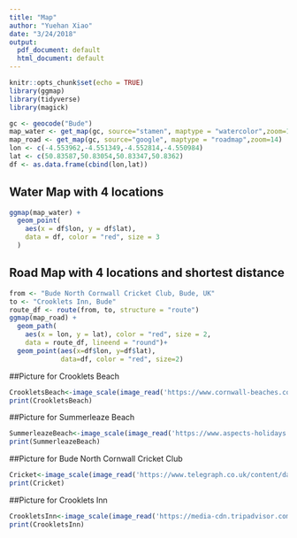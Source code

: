 ```yaml
---
title: "Map"
author: "Yuehan Xiao"
date: "3/24/2018"
output:
  pdf_document: default
  html_document: default
---
```


```r
knitr::opts_chunk$set(echo = TRUE)
library(ggmap)
library(tidyverse)
library(magick)
```


```r
gc <- geocode("Bude")
map_water <- get_map(gc, source="stamen", maptype = "watercolor",zoom=14)
map_road <- get_map(gc, source="google", maptype = "roadmap",zoom=14)
lon <- c(-4.553962,-4.551349,-4.552814,-4.550984)
lat <- c(50.83587,50.83054,50.83347,50.8362)
df <- as.data.frame(cbind(lon,lat))
```

## Water Map with 4 locations

```r
ggmap(map_water) +
  geom_point(
    aes(x = df$lon, y = df$lat),
    data = df, color = "red", size = 3
  )
```

## Road Map with 4 locations and shortest distance 

```r
from <- "Bude North Cornwall Cricket Club, Bude, UK"
to <- "Crooklets Inn, Bude"
route_df <- route(from, to, structure = "route")
ggmap(map_road) +
  geom_path(
    aes(x = lon, y = lat), color = "red", size = 2,
    data = route_df, lineend = "round")+
  geom_point(aes(x=df$lon, y=df$lat),
             data=df, color = "red", size=2)
```



##Picture for Crooklets Beach

```r
CrookletsBeach<-image_scale(image_read('https://www.cornwall-beaches.co.uk/public/photos/crooklets.jpg', "200x300"))
print(CrookletsBeach)
```



##Picture for Summerleaze Beach

```r
SummerleazeBeach<-image_scale(image_read('https://www.aspects-holidays.co.uk/webpics/CMS/Owners/Bude.jpg'))
print(SummerleazeBeach)
```



##Picture for Bude North Cornwall Cricket Club

```r
Cricket<-image_scale(image_read('https://www.telegraph.co.uk/content/dam/Travel/galleries/travel/destinations/europe/uk/Englands-most-beautiful-cricket-grounds/cricket-bude_3378037a.jpg'))
print(Cricket)
```



##Picture for Crooklets Inn

```r
CrookletsInn<-image_scale(image_read('https://media-cdn.tripadvisor.com/media/photo-s/03/c2/01/5d/crooklets-inn.jpg'))
print(CrookletsInn)
```

